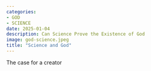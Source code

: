 ```yaml
---
categories:
- GOD
- SCIENCE
date: 2025-01-04
description: Can Science Prove the Existence of God
image: god-science.jpeg
title: "Science and God"
---
```


The case for a creator

